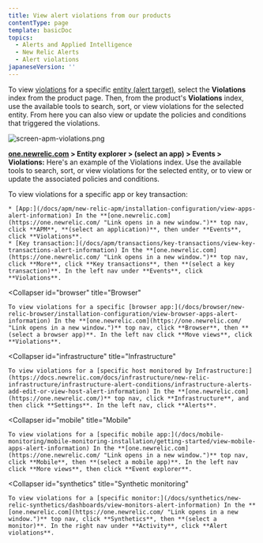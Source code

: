 ```yaml
---
title: View alert violations from our products
contentType: page
template: basicDoc
topics:
  - Alerts and Applied Intelligence
  - New Relic Alerts
  - Alert violations
japaneseVersion: ''
---
```


To view [violations](/docs/using-new-relic/welcome-new-relic/get-started/glossary#alert-violation) for a specific [entity (alert target)](/docs/using-new-relic/welcome-new-relic/get-started/glossary#alert-entity), select the **Violations** index from the product page. Then, from the product's **Violations** index, use the available tools to search, sort, or view violations for the selected entity. From here you can also view or update the policies and conditions that triggered the violations.

![screen-apm-violations.png](./images/screen-apm-violations_0.png "screen-apm-violations.png")

**[one.newrelic.com](https://one.newrelic.com) > Entity explorer > (select an app) > Events > Violations:** Here's an example of the Violations index. Use the available tools to search, sort, or view violations for the selected entity, or to view or update the associated policies and conditions.

<CollapserGroup>
  <Collapser
    id="apm"
    title="APM"
  >
    To view violations for a specific app or key transaction:

    * [App:](/docs/apm/new-relic-apm/installation-configuration/view-apps-alert-information) In the **[one.newrelic.com](https://one.newrelic.com/ "Link opens in a new window.")** top nav, click **APM**, **(select an application)**, then under **Events**, click **Violations**.
    * [Key transaction:](/docs/apm/transactions/key-transactions/view-key-transactions-alert-information) In the **[one.newrelic.com](https://one.newrelic.com/ "Link opens in a new window.")** top nav, click **More**, click **Key transactions**, then **(select a key transaction)**. In the left nav under **Events**, click **Violations**.
  </Collapser>

  <Collapser
    id="browser"
    title="Browser"
  >
    To view violations for a specific [browser app:](/docs/browser/new-relic-browser/installation-configuration/view-browser-apps-alert-information) In the **[one.newrelic.com](https://one.newrelic.com/ "Link opens in a new window.")** top nav, click **Browser**, then **(select a browser app)**. In the left nav click **Move views**, click **Violations**.
  </Collapser>

  <Collapser
    id="infrastructure"
    title="Infrastructure"
  >
    To view violations for a [specific host monitored by Infrastructure:](https://docs.newrelic.com/docs/infrastructure/new-relic-infrastructure/infrastructure-alert-conditions/infrastructure-alerts-add-edit-or-view-host-alert-information) In the **[one.newrelic.com](https://one.newrelic.com/)** top nav, click **Infrastructure**, and then click **Settings**. In the left nav, click **Alerts**.
  </Collapser>

  <Collapser
    id="mobile"
    title="Mobile"
  >
    To view violations for a [specific mobile app:](/docs/mobile-monitoring/mobile-monitoring-installation/getting-started/view-mobile-apps-alert-information) In the **[one.newrelic.com](https://one.newrelic.com/ "Link opens in a new window.")** top nav, click **Mobile**, then **(select a mobile app)**. In the left nav click **More views**, then click **Event explorer**.
  </Collapser>

  <Collapser
    id="synthetics"
    title="Synthetic monitoring"
  >
    To view violations for a [specific monitor:](/docs/synthetics/new-relic-synthetics/dashboards/view-monitors-alert-information) In the **[one.newrelic.com](https://one.newrelic.com/ "Link opens in a new window.")** top nav, click **Synthetics**, then **(select a monitor)**. In the right nav under **Activity**, click **Alert violations**.
  </Collapser>
</CollapserGroup>
